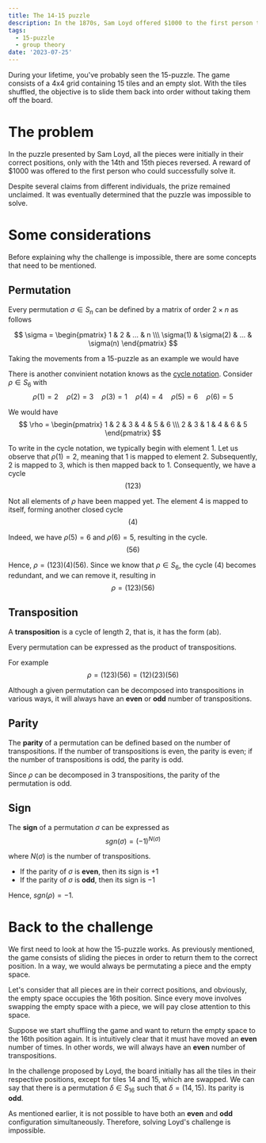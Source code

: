 ```yaml
---
title: The 14-15 puzzle
description: In the 1870s, Sam Loyd offered $1000 to the first person to solve what would come to be known as the 14-15 puzzle.
tags:
  - 15-puzzle
  - group theory
date: '2023-07-25'
---
```


During your lifetime, you've probably seen the 15-puzzle. The game consists of a 4x4 grid containing 15 tiles and an empty slot. With the tiles shuffled, the objective is to slide them back into order without taking them off the board.

# The problem

In the puzzle presented by Sam Loyd, all the pieces were initially in their correct positions, only with the 14th and 15th pieces reversed. A reward of $1000 was offered to the first person who could successfully solve it. 

Despite several claims from different individuals, the prize remained unclaimed. It was eventually determined that the puzzle was impossible to solve.

# Some considerations

Before explaining why the challenge is impossible, there are some concepts that need to be mentioned.

## Permutation

Every permutation $\sigma \in S_{n}$ can be defined by a matrix of order $2 \times n$ as follows

$$
\sigma = \begin{pmatrix} 1 & 2 & ... & n \\\ \sigma(1) & \sigma(2) & ... & \sigma(n) \end{pmatrix}
$$

Taking the movements from a 15-puzzle as an example we would have

<ResponsiveImage
  src='/posts/the-14-15-puzzle/cycle.gif'
  width='0'
  height='0'
  sizes='100vw'
  className='w-full h-auto'
/>

There is another convinient notation knows as the [cycle notation](https://en.wikipedia.org/wiki/Permutation#Cycle_notation). Consider $\rho \in S_{6}$ with 
$$
\rho(1) = 2 \quad \rho(2) = 3 \quad \rho(3) = 1 \quad \rho(4) = 4 \quad \rho(5) = 6 \quad \rho(6) = 5
$$

We would have
$$
\rho = \begin{pmatrix} 1 & 2 & 3 & 4 & 5 & 6 \\\ 2 & 3 & 1 & 4 & 6 & 5 \end{pmatrix}
$$

To write in the cycle notation, we typically begin with element 1. Let us observe that $\rho(1)=2$, meaning that 1 is mapped to element 2. Subsequently, 2 is mapped to 3, which is then mapped back to 1. Consequently, we have a cycle
$$
(123)
$$

Not all elements of $\rho$ have been mapped yet. The element 4 is mapped to itself, forming another closed cycle
$$
(4)
$$

Indeed, we have $\rho(5)=6$ and $\rho(6)=5$, resulting in the cycle.
$$
(56)
$$

Hence, $\rho=(123)(4)(56)$. Since we know that $\rho \in S_{6}$, the cycle (4) becomes redundant, and we can remove it, resulting in
$$
\rho=(123)(56)
$$

## Transposition

A **transposition** is a cycle of length 2, that is, it has the form (ab).

Every permutation can be expressed as the product of transpositions.

For example
$$
\rho = (123)(56) = (12)(23)(56) 
$$

Although a given permutation can be decomposed into transpositions in various ways, it will always have an **even** or **odd** number of transpositions.

## Parity

The **parity** of a permutation can be defined based on the number of transpositions. If the number of transpositions is even, the parity is even; if the number of transpositions is odd, the parity is odd. 

Since $\rho$ can be decomposed in 3 transpositions, the parity of the permutation is odd.

## Sign

The **sign** of a permutation $\sigma$ can be expressed as 
$$
sgn(\sigma) = (-1)^{N(\sigma)}
$$

where $N(\sigma)$ is the number of transpositions. 

- If the parity of $\sigma$ is **even**, then its sign is $+1$
- If the parity of $\sigma$ is **odd**, then its sign is $-1$

Hence, $sgn(\rho) = -1$.

# Back to the challenge

We first need to look at how the 15-puzzle works. As previously mentioned, the game consists of sliding the pieces in order to return them to the correct position. In a way, we would always be permutating a piece and the empty space.

Let's consider that all pieces are in their correct positions, and obviously, the empty space occupies the 16th position. Since every move involves swapping the empty space with a piece, we will pay close attention to this space.

Suppose we start shuffling the game and want to return the empty space to the 16th position again. It is intuitively clear that it must have moved an **even** number of times. In other words, we will always have an **even** number of transpositions.

In the challenge proposed by Loyd, the board initially has all the tiles in their respective positions, except for tiles 14 and 15, which are swapped. We can say that there is a permutation $\delta \in S_{16}$ such that $\delta = (14, 15)$. Its parity is **odd**.

As mentioned earlier, it is not possible to have both an **even** and **odd** configuration simultaneously. Therefore, solving Loyd's challenge is impossible.

